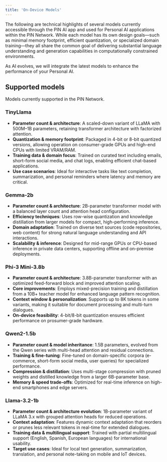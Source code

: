 ```yaml
---
title: 'On-Device Models'
---
```


The following are technical highlights of several models currently accessible through the PIN AI app and used for Personal AI applications within the PIN Network. While each model has its own design goals—such as minimal memory footprint, efficient quantization, or specialized domain training—they all share the common goal of delivering substantial language understanding and generation capabilities in computationally constrained environments.

<Note>As AI evolves, we will integrate the latest models to enhance the performance of your Personal AI.</Note>

## Supported models
Models currently supported in the PIN Network.

### TinyLlama
- **Parameter count & architecture**: A scaled-down variant of LLaMA with 500M–1B parameters, retaining transformer architecture with factorized attention.
- **Quantization & memory footprint**: Packaged in 4-bit or 8-bit quantized versions, allowing operation on consumer-grade GPUs and high-end CPUs with limited VRAM/RAM.
- **Training data & domain focus**: Trained on curated text including emails, short-form social media, and chat logs, enabling efficient chat-based applications.
- **Use case scenarios**: Ideal for interactive tasks like text completion, summarization, and personal reminders where latency and memory are critical.

### Gemma-2b
- **Parameter count & architecture**: 2B-parameter transformer model with a balanced layer count and attention head configuration.
- **Efficiency techniques**: Uses row-wise quantization and knowledge distillation from larger models for compact, high-performing inference.
- **Domain adaptation**: Trained on diverse text sources (code repositories, web content) for strong natural language understanding and API interactions.
- **Scalability & inference**: Designed for mid-range GPUs or CPU-based inference in private data centers, supporting offline and on-premise deployments.

### Phi-3 Mini-3.8b
- **Parameter count & architecture**: 3.8B-parameter transformer with an optimized feed-forward block and improved attention scaling.
- **Core improvements**: Employs mixed-precision training and distillation from a 10B+ teacher model for enhanced language pattern recognition.
- **Context window & personalization**: Supports up to 8K tokens in some variants, making it suitable for document processing and multi-turn dialogues.
- **On-device feasibility**: 4-bit/8-bit quantization ensures efficient performance on prosumer-grade hardware.

### Qwen2-1.5b
- **Parameter count & model inheritance**: 1.5B parameters, evolved from the Qwen series with multi-head attention and residual connections.
- **Training & fine-tuning**: Fine-tuned on domain-specific corpora (e-commerce, short-form social media, user queries) for specialized performance.
- **Compression & distillation**: Uses multi-stage compression with pruned weights and distilled knowledge from a larger 6B-parameter base.
- **Memory & speed trade-offs**: Optimized for real-time inference on high-end smartphones and edge servers.

### Llama-3.2-1b
- **Parameter count & architecture evolution**: 1B-parameter variant of LLaMA 3.x with grouped attention heads for reduced operations.
- **Context adaptation**: Features dynamic context adaptation that reorders or prunes less relevant tokens in real-time for extended dialogues.
- **Training data & multilingual support**: Trained with partial multilingual support (English, Spanish, European languages) for international usability.
- **Target use cases**: Ideal for local text generation, summarization, translation, and personal note-taking on mobile and IoT devices.